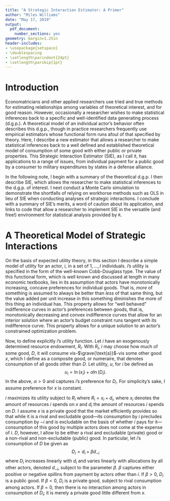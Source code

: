 ```yaml
---
title: "A Strategic Interaction Estimator: A Primer"
author: "Miles Williams"
date: "May 17, 2019"
output: 
  pdf_document:
    number_sections: yes
geometry: margin=1.25in
header-includes:
- \usepackage{setspace}
- \doublespacing
- \setlength\parindent{24pt}
- \setlength\parskip{1pt}
---
```


# Introduction
Economatricians and other applied researchers use tried and true methods for estimating relationships among variables of theoretical interest, and for good reason. However, occasionally a researcher wishes to make statistical inferences back to a specific and well-identified data generating process (d.g.p.). A theoretical model of an individual actor's behavior often describes this d.g.p., though in practice researchers frequently use empirical estimators whose functional form runs afoul of that specified by theory. Here, I describe a new estimator that allows a researcher to make statistical inferences back to a well defined and established theoretical model of consumption of some good with either public or private properties. This Strategic Interaction Estimator (SIE), as I call it, has applications to a range of issues, from individual payment for a public good by a consumer to military expenditures by states in a defense alliance. 

In the following note, I begin with a summary of the theoretical d.g.p. I then describe SIE, which allows the researcher to make statistical inferences to the d.g.p. of interest. I next conduct a Monte Carlo simulation to demonstrate the shortfalls of relying on workhorse methods such as OLS in lieu of SIE when conducting analyses of strategic interactions. I conclude with a summary of SIE's merits, a word of caution about its application, and links to code that allow a researcher to implement SIE in the versatile (and free!) environment for statistical analysis provided by `R`.

# A Theoretical Model of Strategic Interactions
On the basis of expected utility theory, in this section I describe a simple model of utility for an actor, $i$, in a set of $1,...,I$ individuals. $i$'s utility is specified in the form of the well-known Cobb-Douglass type. The value of this functional form, which is well known and discussed at length in many economic textbooks, lies in its assumption that actors have monotonically increasing, concave preferences for individual goods. That is, *more* of something is assumed to always be better than *less* of that same thing, but the value added per unit increase in this something diminishes the more of this thing an individual has. This property allows for "well behaved" indifference curves in actor's preferences between goods, that is, monotonically decreasing and convex indifference curves that allow for an interior solution where an actor's budget constraint runs tangent with its indifference curve. This property allows for a unique solution to an actor's constrained optimization problem.

Now, to define explicitly $i$'s utility function. Let $i$ have an exogenously determined resource endowment, $R_i$. With $R_i$, $i$ may choose how much of some good, $D$, it will consume vis-$\grave{\text{a}}$-vis some other good $x$, which I define as a composite good, or numeraire, that denotes consumption of all goods other than $D$. Let utility, $u$, for $i$ be defined as
$$u_i = \ln(x_i) + \alpha \ln(D_i).\tag{1}$$
In the above, $\alpha > 0$ and captures $i$'s preference for $D_i$. For simplicity's sake, I assume preference for $x$ is constant.

$i$ maximizes its utility subject to $R_i$ where $R_i = x_i + d_i$, where $x_i$ denotes the amount of resources $i$ spends on $x$ and $d_i$ the amount of resources $i$ spends on $D$. I assume $x$ is a private good that the market efficiently provides so that while it is a rival and excludable good---its consumption by $i$ precludes consumption by $-i$ and is excludable on the basis of whether $i$ pays for it---consumption of this good by multiple actors does not come at the expense of $i$. $D$, however, I allow to be either a rival and excludable (private) good or a non-rival and non-excludable (public) good. In particular, let $i$'s consumption of $D$ be given as 
$$D_i = d_i + \beta d_{-i}\tag{2}$$
where $D_i$ increases linearly with $d_i$ and varies linearly with allocations by all other actors, denoted $d_{-i}$, subject to the parameter $\beta$. $\beta$ captures either positive or negative spillins from payment by actors other than $i$. If $\beta>0$, $D_i$ is a public good. If $\beta < 0$, $D_i$ is a private good, subject to rival consumption among actors. If $\beta = 0$, then there is no interaction among actors in consumption of $D_i$; it is merely a private good little different from $x$.



